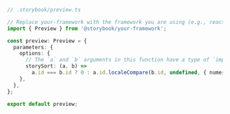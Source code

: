 ```ts
// .storybook/preview.ts

// Replace your-framework with the framework you are using (e.g., react, vue3)
import { Preview } from '@storybook/your-framework';

const preview: Preview = {
  parameters: {
    options: {
      // The `a` and `b` arguments in this function have a type of `import('@storybook/types').IndexEntry`. Remember that the function is executed in a JavaScript environment, so use JSDoc for IntelliSense to introspect it.
      storySort: (a, b) =>
        a.id === b.id ? 0 : a.id.localeCompare(b.id, undefined, { numeric: true }),
    },
  },
};

export default preview;
```
